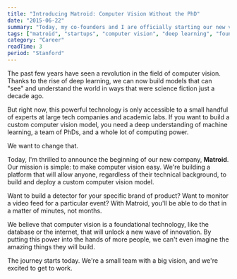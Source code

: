 ```yaml
---
title: "Introducing Matroid: Computer Vision Without the PhD"
date: "2015-06-22"
summary: "Today, my co-founders and I are officially starting our new venture: Matroid. Our mission is to make the power of modern computer vision accessible to everyone, not just those with a PhD in the field."
tags: ["matroid", "startups", "computer vision", "deep learning", "founder", "mission"]
category: "Career"
readTime: 3
period: "Stanford"
---
```


The past few years have seen a revolution in the field of computer vision. Thanks to the rise of deep learning, we can now build models that can "see" and understand the world in ways that were science fiction just a decade ago.

But right now, this powerful technology is only accessible to a small handful of experts at large tech companies and academic labs. If you want to build a custom computer vision model, you need a deep understanding of machine learning, a team of PhDs, and a whole lot of computing power.

We want to change that.

Today, I'm thrilled to announce the beginning of our new company, **Matroid**. Our mission is simple: to make computer vision easy. We're building a platform that will allow anyone, regardless of their technical background, to build and deploy a custom computer vision model.

Want to build a detector for your specific brand of product? Want to monitor a video feed for a particular event? With Matroid, you'll be able to do that in a matter of minutes, not months.

We believe that computer vision is a foundational technology, like the database or the internet, that will unlock a new wave of innovation. By putting this power into the hands of more people, we can't even imagine the amazing things they will build.

The journey starts today. We're a small team with a big vision, and we're excited to get to work.
